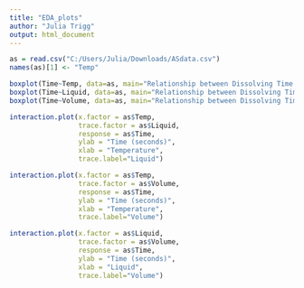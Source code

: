 ```yaml
---
title: "EDA_plots"
author: "Julia Trigg"
output: html_document
---
```


```r
as = read.csv("C:/Users/Julia/Downloads/ASdata.csv")
names(as)[1] <- "Temp"
```

```r
boxplot(Time~Temp, data=as, main="Relationship between Dissolving Time and Temperature")
boxplot(Time~Liquid, data=as, main="Relationship between Dissolving Time and Liquid")
boxplot(Time~Volume, data=as, main="Relationship between Dissolving Time and Volume")
```

```r
interaction.plot(x.factor = as$Temp,
                 trace.factor = as$Liquid,
                 response = as$Time,
                 ylab = "Time (seconds)",
                 xlab = "Temperature",
                 trace.label="Liquid")

interaction.plot(x.factor = as$Temp,
                 trace.factor = as$Volume,
                 response = as$Time,
                 ylab = "Time (seconds)",
                 xlab = "Temperature",
                 trace.label="Volume")

interaction.plot(x.factor = as$Liquid,
                 trace.factor = as$Volume,
                 response = as$Time,
                 ylab = "Time (seconds)",
                 xlab = "Liquid",
                 trace.label="Volume")
```
